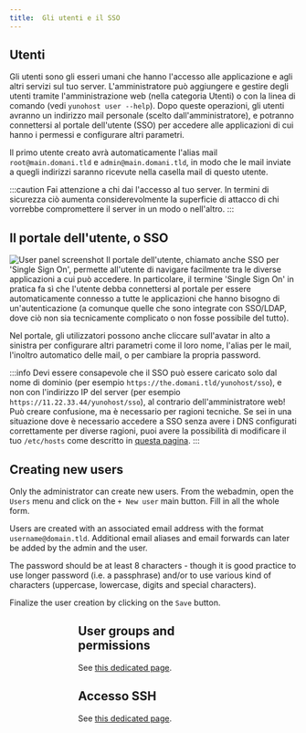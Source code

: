 ```yaml
---
title:  Gli utenti e il SSO
---
```



## Utenti

Gli utenti sono gli esseri umani che hanno l'accesso alle applicazione e agli altri servizi sul tuo server. L'amministratore può aggiungere e gestire degli utenti tramite l'amministrazione web (nella categoria Utenti) o con la linea di comando (vedi `yunohost user --help`). Dopo queste operazioni, gli utenti avranno un indirizzo mail personale (scelto dall'amministratore), e potranno connettersi al portale dell'utente (SSO) per accedere alle applicazioni di cui hanno i permessi e configurare altri parametri.

Il primo utente creato avrà automaticamente l'alias mail `root@main.domani.tld` e `admin@main.domani.tld`, in modo che le mail inviate a quegli indirizzi saranno ricevute nella casella mail di questo utente.

:::caution
Fai attenzione a chi dai l'accesso al tuo server. In termini di sicurezza ciò aumenta considerevolmente la superficie di attacco di chi vorrebbe compromettere il server in un modo o nell'altro.
:::

## Il portale dell'utente, o SSO

![User panel screenshot](/img/user_panel.jpg)
Il portale dell'utente, chiamato anche SSO per 'Single Sign On', permette all'utente di navigare facilmente tra le diverse applicazioni a cui può accedere. In particolare, il termine 'Single Sign On' in pratica fa sì che l'utente debba connettersi al portale per essere automaticamente connesso a tutte le applicazioni che hanno bisogno di un'autenticazione (a comunque quelle che sono integrate con SSO/LDAP, dove ciò non sia tecnicamente complicato o non fosse possibile del tutto).

Nel portale, gli utilizzatori possono anche cliccare sull'avatar in alto a sinistra per configurare altri parametri come il loro nome, l'alias per le mail, l'inoltro automatico delle mail, o per cambiare la propria password.

:::info
Devi essere consapevole che il SSO può essere caricato solo dal nome di dominio (per esempio `https://the.domani.tld/yunohost/sso`), e non con l'indirizzo IP del server (per esempio `https://11.22.33.44/yunohost/sso`), al contrario dell'amministratore web! Può creare confusione, ma è necessario per ragioni tecniche. Se sei in una situazione dove è necessario accedere a SSO senza avere i DNS configurati correttamente per diverse ragioni, puoi avere la possibilità di modificare il tuo `/etc/hosts` come descritto in [questa pagina](/admin/tutorials/domains/dns_local_network).
:::

## Creating new users

Only the administrator can create new users. From the webadmin, open the `Users` menu and click on the `+ New user` main button. Fill in all the whole form.

Users are created with an associated email address with the format `username@domain.tld`. Additional email aliases and email forwards can later be added by the admin and the user.

The password should be at least 8 characters - though it is good practice to use longer password (i.e. a passphrase) and/or to use various kind of characters (uppercase, lowercase, digits and special characters).

Finalize the user creation by clicking on the `Save` button.

<Figure caption="From the main menu of the webadmin, open `Users`." alt="Main menu" src="/img/create_user_1.png"/>
<Figure caption="From the top of the users list, click on `+ New user`." alt="Users list" src="/img/create_user_2.png"/>
<Figure caption="Fill in the form." alt="User creation form" src="/img/create_user_3.png"/>

## User groups and permissions

See [this dedicated page](/admin/users/groups_and_permissions).

## Accesso SSH

See [this dedicated page](/admin/command_line).

